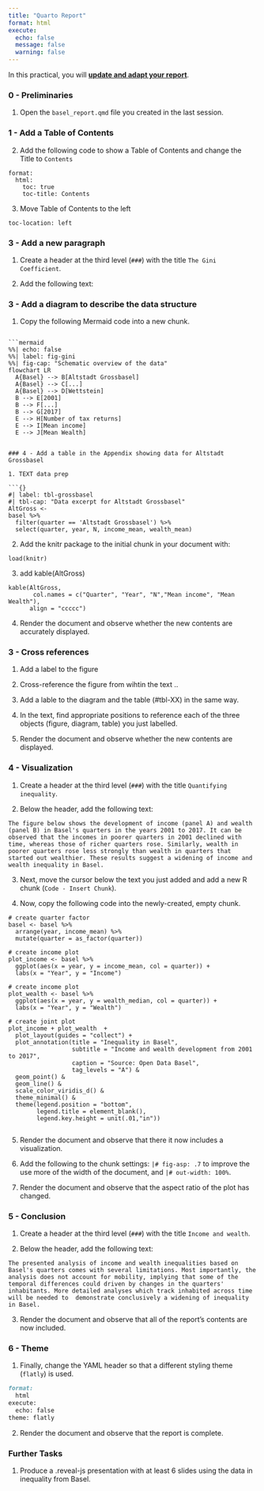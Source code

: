 ```yaml
---
title: "Quarto Report"
format: html
execute: 
  echo: false
  message: false
  warning: false
---
```


In this practical, you will [**update and adapt your  report**](Report2.html).

### 0 - Preliminaries

1. Open the `basel_report.qmd` file you created in the last session.

### 1 - Add a Table of Contents

2. Add the following code to show a Table of Contents and change the Title to `Contents`

```{}
format: 
  html: 
    toc: true
    toc-title: Contents
```

3. Move Table of Contents to the left

```{}
toc-location: left
```

### 3 - Add a new paragraph

1. Create a header at the third level (`###`) with the title `The Gini Coefficient`. 

2. Add the following text:



### 3 - Add a diagram to describe the data structure

1. Copy the following Mermaid code into a new chunk. 

```{}

```mermaid
%%| echo: false
%%| label: fig-gini
%%| fig-cap: "Schematic overview of the data"
flowchart LR
  A{Basel} --> B[Altstadt Grossbasel]
  A{Basel} --> C[...]
  A{Basel} --> D[Wettstein]
  B --> E[2001]
  B --> F[...]
  B --> G[2017]
  E --> H[Number of tax returns]
  E --> I[Mean income]
  E --> J[Mean Wealth]
```

```

### 4 - Add a table in the Appendix showing data for Altstadt Grossbasel

1. TEXT data prep

```{}
#| label: tbl-grossbasel
#| tbl-cap: "Data excerpt for Altstadt Grossbasel"
AltGross <- 
basel %>%
  filter(quarter == 'Altstadt Grossbasel') %>%
  select(quarter, year, N, income_mean, wealth_mean)

```

2. Add the knitr package to the initial chunk in your document with:

```{}
load(knitr)
```

3. add kable(AltGross)

```{}
kable(AltGross,
       col.names = c("Quarter", "Year", "N","Mean income", "Mean Wealth"),
      align = "ccccc")
```


4. Render the document and observe whether the new contents are accurately displayed. 




### 3 - Cross references

1. Add a label to the figure 

2. Cross-reference the figure from wihtin the text ..


3. Add a lable to the diagram and the table (#tbl-XX) in the same way. 

3. In the text, find appropriate positions to reference each of the three objects (figure, diagram, table) you just labelled.

4. Render the document and observe whether the new contents are displayed. 

### 4 - Visualization

1. Create a header at the third level (`###`) with the title `Quantifying inequality`. 

2. Below the header, add the following text:

```{}
The figure below shows the development of income (panel A) and wealth (panel B) in Basel's quarters in the years 2001 to 2017. It can be observed that the incomes in poorer quarters in 2001 declined with time, whereas those of richer quarters rose. Similarly, wealth in poorer quarters rose less strongly than wealth in quarters that started out wealthier. These results suggest a widening of income and wealth inequality in Basel.
```

3. Next, move the cursor below the text you just added and add a new R chunk (`Code - Insert Chunk`).

4. Now, copy the following code into the newly-created, empty chunk. 

```{}
# create quarter factor
basel <- basel %>%
  arrange(year, income_mean) %>% 
  mutate(quarter = as_factor(quarter)) 
  
# create income plot
plot_income <- basel %>% 
  ggplot(aes(x = year, y = income_mean, col = quarter)) +
  labs(x = "Year", y = "Income")

# create income plot
plot_wealth <- basel %>%
  ggplot(aes(x = year, y = wealth_median, col = quarter)) +
  labs(x = "Year", y = "Wealth")

# create joint plot
plot_income + plot_wealth  + 
  plot_layout(guides = "collect") +
  plot_annotation(title = "Inequality in Basel",
                  subtitle = "Income and wealth development from 2001 to 2017",
                  caption = "Source: Open Data Basel",
                  tag_levels = "A") & 
  geom_point() & 
  geom_line() &
  scale_color_viridis_d() &
  theme_minimal() &
  theme(legend.position = "bottom",
        legend.title = element_blank(),
        legend.key.height = unit(.01,"in"))
  
```

5. Render the document and observe that there it now includes a visualization.

6. Add the following to the chunk settings: `|# fig-asp: .7` to improve the use more of the width of the document, and `|# out-width: 100%`.

5. Render the document and observe that the aspect ratio of the plot has changed.

### 5 - Conclusion

1. Create a header at the third level (`###`) with the title `Income and wealth`. 

2. Below the header, add the following text:

```{}
The presented analysis of income and wealth inequalities based on Basel's quarters comes with several limitations. Most importantly, the analysis does not account for mobility, implying that some of the temporal differences could driven by changes in the quarters' inhabitants. More detailed analyses which track inhabited across time will be needed to  demonstrate conclusively a widening of inequality in Basel.
```

3. Render the document and observe that all of the report's contents are now included.

### 6 - Theme

1. Finally, change the YAML header so that a different styling theme (`flatly`) is used. 

````markdown
format: 
  html
execute:
  echo: false
theme: flatly
````

2. Render the document and observe that the report is complete.





### Further Tasks

1. Produce a .reveal-js presentation with at least 6 slides using the data in inequality from Basel. 
